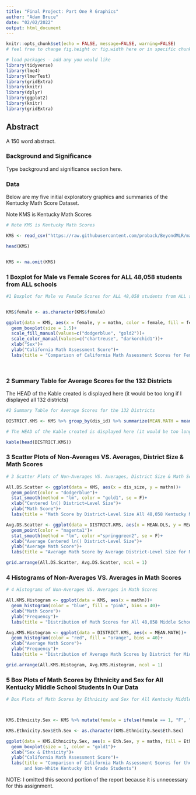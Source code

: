 ```yaml
---
title: "Final Project: Part One R Graphics"
author: "Adam Bruce"
date: "02/02/2022"
output: html_document
---
```


```r
knitr::opts_chunk$set(echo = FALSE, message=FALSE, warning=FALSE)
# feel free to change fig.height or fig.width here or in specific chunk headings. 
```


```r
# load packages - add any you would like
library(tidyverse)
library(lme4)
library(lmerTest)
library(gridExtra)
library(knitr)
library(dplyr)
library(ggplot2)
library(knitr)
library(gridExtra)
```

## Abstract 

A 150 word abstract.


\newpage

### Background and Significance   

Type background and significance section here. 

### Data  

Below are my five initial exploratory graphics and summaries of the Kentucky Math Score Dataset.  

Note KMS is Kentucky Math Scores


```r

# Note KMS is Kentucky Math Scores

KMS <- read_csv("https://raw.githubusercontent.com/proback/BeyondMLR/master/data/kentucky.csv")

head(KMS)


KMS <- na.omit(KMS)

```

### 1 Boxplot for Male vs Female Scores for ALL 48,058 students from ALL schools

```r

#1 Boxplot for Male vs Female Scores for ALL 48,058 students from ALL schools


KMS$female <- as.character(KMS$female)

ggplot(data = KMS, aes(x = female, y = mathn, color = female, fill = female))+
  geom_boxplot(size = 1.5)+
  scale_fill_manual(values=c("dodgerblue", "gold2"))+
  scale_color_manual(values=c("chartreuse", "darkorchid1"))+
  xlab("Sex")+ 
  ylab("California Math Assessment Score")+ 
  labs(title = "Comparison of California Math Assessment Scores for Female (1) vs Male (0) Kentucky 8th Grade Students")

  

```

### 2 Summary Table for Average Scores for the 132 Districts


The HEAD of the Kable created is displayed here (it would be too long if I displayed all 132 districts)

```r

#2 Summary Table for Average Scores for the 132 Districts

DISTRICT.KMS <- KMS %>% group_by(dis_id) %>% summarize(MEAN.MATH = mean(mathn), MEAN.SIZE = mean(sch_size), MEAN.SES = mean(sch_ses), MEAN.DLS = mean(dis_size), MEAN.DSES = mean(dis_ses))

# The HEAD of the Kable created is displayed here (it would be too long if I displayed all 132 districts)

kable(head(DISTRICT.KMS))


```


### 3 Scatter Plots of Non-Averages VS. Averages, District Size & Math Scores


```r

# 3 Scatter Plots of Non-Averages VS. Averages, District Size & Math Scores

All.DS.Scatter <- ggplot(data = KMS, aes(x = dis_size, y = mathn))+
  geom_point(color = "dodgerblue")+
  stat_smooth(method = "lm", color = "gold1", se = F)+
  xlab("Centered ln() District=Level Size")+ 
  ylab("Math Score")+ 
  labs(title = "Math Score by District-Level Size All 48,058 Kentucky Middle Schoolers")

Avg.DS.Scatter <- ggplot(data = DISTRICT.KMS, aes(x = MEAN.DLS, y = MEAN.MATH))+
  geom_point(color = "magenta1")+
  stat_smooth(method = "lm", color ="springgreen2", se = F)+
  xlab("Average Centered ln() District-Level Size")+ 
  ylab("Average Math Score")+ 
  labs(title = "Average Math Score by Average District-Level Size for Middle School Students in Kentucky")

grid.arrange(All.DS.Scatter, Avg.DS.Scatter, ncol = 1)


```


### 4 Histograms of Non-Averages VS. Averages in Math Scores

```r
# 4 Histograms of Non-Averages VS. Averages in Math Scores

All.KMS.Histogram <- ggplot(data = KMS, aes(x = mathn))+
  geom_histogram(color = "blue", fill = "pink", bins = 40)+
  xlab("Math Score")+ 
  ylab("Frequency")+ 
  labs(title = "Distribution of Math Scores for All 48,058 Middle Schoolers in Kentucky")

Avg.KMS.Histogram <- ggplot(data = DISTRICT.KMS, aes(x = MEAN.MATH))+
  geom_histogram(color = "red", fill = "orange", bins = 40)+
  xlab("Average Math Score")+ 
  ylab("Frequency")+ 
  labs(title = "Distribution of Average Math Scores by District for Middle School Students in Kentucky")

grid.arrange(All.KMS.Histogram, Avg.KMS.Histogram, ncol = 1)
```


### 5 Box Plots of Math Scores by Ethnicity and Sex for All Kentucky Middle School Students In Our Data

```r

# Box Plots of Math Scores by Ethnicity and Sex for All Kentucky Middle School Students In Our Data



KMS.Ethnicity.Sex <- KMS %>% mutate(female = ifelse(female == 1, "F", "M"), nonwhite = ifelse(nonwhite == 1, "NW", "W")) %>% unite(col = "Eth.Sex", "female", "nonwhite", sep = "/")

KMS.Ethnicity.Sex$Eth.Sex <- as.character(KMS.Ethnicity.Sex$Eth.Sex)

ggplot(data = KMS.Ethnicity.Sex, aes(x = Eth.Sex, y = mathn, fill = Eth.Sex))+
  geom_boxplot(size = 1, color = "gold1")+
  xlab("Sex & Ethnicity")+ 
  ylab("California Math Assessment Score")+ 
  labs(title = "Comparison of California Math Assessment Scores for the Combination of Female, Male, White, 
       and Non-White Kentucky 8th Grade Students")

```



NOTE: I omitted this second portion of the report because it is unnecessary for this assignment. 




